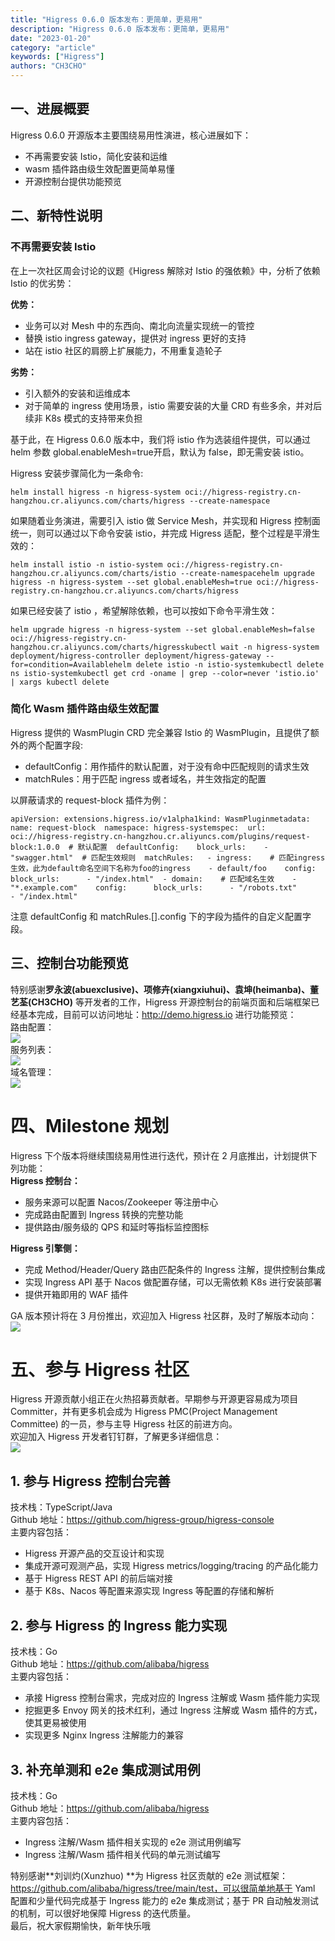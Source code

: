 ```yaml
---
title: "Higress 0.6.0 版本发布：更简单，更易用"
description: "Higress 0.6.0 版本发布：更简单，更易用"
date: "2023-01-20"
category: "article"
keywords: ["Higress"]
authors: "CH3CHO"
---
```


<a name="tzEN3"></a>
## 一、进展概要
Higress 0.6.0 开源版本主要围绕易用性演进，核心进展如下：

- 不再需要安装 Istio，简化安装和运维
- wasm 插件路由级生效配置更简单易懂
- 开源控制台提供功能预览
<a name="lNGPX"></a>
## 二、新特性说明
<a name="N6QW5"></a>
### 不再需要安装 Istio
在上一次社区周会讨论的议题《Higress 解除对 Istio 的强依赖》中，分析了依赖 Istio 的优劣势：

**优势：**

- 业务可以对 Mesh 中的东西向、南北向流量实现统一的管控
- 替换 istio ingress gateway，提供对 ingress 更好的支持
- 站在 istio 社区的肩膀上扩展能力，不用重复造轮子

**劣势：**

- 引入额外的安装和运维成本
- 对于简单的 ingress 使用场景，istio 需要安装的大量 CRD 有些多余，并对后续非 K8s 模式的支持带来负担

基于此，在 Higress 0.6.0 版本中，我们将 istio 作为选装组件提供，可以通过 helm 参数 global.enableMesh=true开启，默认为 false，即无需安装 istio。

Higress 安装步骤简化为一条命令:
```
helm install higress -n higress-system oci://higress-registry.cn-hangzhou.cr.aliyuncs.com/charts/higress --create-namespace
```
如果随着业务演进，需要引入 istio 做 Service Mesh，并实现和 Higress 控制面统一，则可以通过以下命令安装 istio，并完成 Higress 适配，整个过程是平滑生效的：
```
helm install istio -n istio-system oci://higress-registry.cn-hangzhou.cr.aliyuncs.com/charts/istio --create-namespacehelm upgrade higress -n higress-system --set global.enableMesh=true oci://higress-registry.cn-hangzhou.cr.aliyuncs.com/charts/higress
```
如果已经安装了 istio ，希望解除依赖，也可以按如下命令平滑生效：
```
helm upgrade higress -n higress-system --set global.enableMesh=false oci://higress-registry.cn-hangzhou.cr.aliyuncs.com/charts/higresskubectl wait -n higress-system deployment/higress-controller deployment/higress-gateway --for=condition=Availablehelm delete istio -n istio-systemkubectl delete ns istio-systemkubectl get crd -oname | grep --color=never 'istio.io' | xargs kubectl delete
```

<a name="smF4h"></a>
### 简化 Wasm 插件路由级生效配置
Higress 提供的 WasmPlugin CRD 完全兼容 Istio 的 WasmPlugin，且提供了额外的两个配置字段:

- defaultConfig：用作插件的默认配置，对于没有命中匹配规则的请求生效
- matchRules：用于匹配 ingress 或者域名，并生效指定的配置

以屏蔽请求的 request-block 插件为例：
```
apiVersion: extensions.higress.io/v1alpha1kind: WasmPluginmetadata:  name: request-block  namespace: higress-systemspec:  url: oci://higress-registry.cn-hangzhou.cr.aliyuncs.com/plugins/request-block:1.0.0  # 默认配置  defaultConfig:    block_urls:    - "swagger.html"  # 匹配生效规则  matchRules:   - ingress:    # 匹配ingress生效，此为default命名空间下名称为foo的ingress    - default/foo    config:      block_urls:      - "/index.html"  - domain:    # 匹配域名生效    - "*.example.com"    config:      block_urls:      - "/robots.txt"      - "/index.html"
```
注意 defaultConfig 和 matchRules.[].config 下的字段为插件的自定义配置字段。
<a name="oLVdJ"></a>
## 三、控制台功能预览
特别感谢**罗永波(abuexclusive)、项修卉(xiangxiuhui)、袁坤(heimanba)、董艺荃(CH3CHO)** 等开发者的工作，Higress 开源控制台的前端页面和后端框架已经基本完成，目前可以访问地址：http://demo.higress.io 进行功能预览：<br />路由配置：<br />![](/img/1728551158884.png)<br />服务列表：<br />![](/img/1728551159094.png)<br />域名管理：<br />![](/img/1728551159306.png)
<a name="OFG3P"></a>
# **四、Milestone 规划**
Higress 下个版本将继续围绕易用性进行迭代，预计在 2 月底推出，计划提供下列功能：<br />**Higress 控制台：**

- 服务来源可以配置 Nacos/Zookeeper 等注册中心
- 完成路由配置到 Ingress 转换的完整功能
- 提供路由/服务级的 QPS 和延时等指标监控图标

**Higress 引擎侧：**

- 完成 Method/Header/Query 路由匹配条件的 Ingress 注解，提供控制台集成
- 实现 Ingress API 基于 Nacos 做配置存储，可以无需依赖 K8s 进行安装部署
- 提供开箱即用的 WAF 插件

GA 版本预计将在 3 月份推出，欢迎加入 Higress 社区群，及时了解版本动向：<br />![](/img/1728551159518.png)
<a name="LnVhb"></a>
# **五、参与 Higress 社区**
Higress 开源贡献小组正在火热招募贡献者。早期参与开源更容易成为项目 Committer，并有更多机会成为 Higress PMC(Project Management Committee) 的一员，参与主导 Higress 社区的前进方向。<br />欢迎加入 Higress 开发者钉钉群，了解更多详细信息：<br />![](/img/1728551159713.png)
<a name="nbQRf"></a>
## **1. 参与 Higress 控制台完善**
技术栈：TypeScript/Java<br />Github 地址：https://github.com/higress-group/higress-console<br />主要内容包括：

- Higress 开源产品的交互设计和实现
- 集成开源可观测产品，实现 Higress metrics/logging/tracing 的产品化能力
- 基于 Higress REST API 的前后端对接
- 基于 K8s、Nacos 等配置来源实现 Ingress 等配置的存储和解析
<a name="PkMJE"></a>
## **2. 参与 Higress 的 Ingress 能力实现**
技术栈：Go<br />Github 地址：https://github.com/alibaba/higress<br />主要内容包括：

- 承接 Higress 控制台需求，完成对应的 Ingress 注解或 Wasm 插件能力实现
- 挖掘更多 Envoy 网关的技术红利，通过 Ingress 注解或 Wasm 插件的方式，使其更易被使用
- 实现更多 Nginx Ingress 注解能力的兼容
<a name="DLAHl"></a>
## **3. 补充单测和 e2e 集成测试用例**
技术栈：Go<br />Github 地址：https://github.com/alibaba/higress<br />主要内容包括：

- Ingress 注解/Wasm 插件相关实现的 e2e 测试用例编写
- Ingress 注解/Wasm 插件相关代码的单元测试编写

特别感谢**刘训灼(Xunzhuo) **为 Higress 社区贡献的 e2e 测试框架：https://github.com/alibaba/higress/tree/main/test，可以很简单地基于 Yaml 配置和少量代码完成基于 Ingress 能力的 e2e 集成测试；基于 PR 自动触发测试的机制，可以很好地保障 Higress 的迭代质量。<br />最后，祝大家假期愉快，新年快乐哦 


